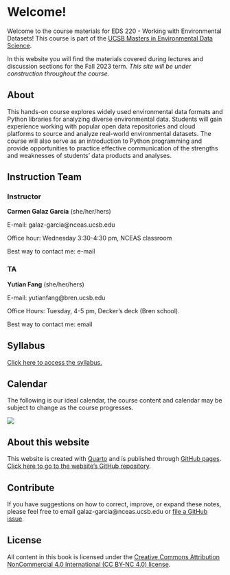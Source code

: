 # Welcome! {.unnumbered}

Welcome to the course materials for EDS 220 - Working with Environmental Datasets! This course is part of the [UCSB Masters in Environmental Data Science](https://bren.ucsb.edu/masters-programs/master-environmental-data-science). 

In this website you will find the materials covered during lectures and discussion sections for the Fall 2023 term. *This site will be under construction throughout the course.* 

## About
This hands-on course explores widely used environmental data formats and Python libraries for analyzing diverse environmental data. Students will gain experience working with popular open data repositories and cloud platforms to source and analyze real-world environmental datasets. The course will also serve as an introduction to Python programming and provide opportunities to practice effective communication of the strengths and weaknesses of students' data products and analyses.

## Instruction Team 
### Instructor
**Carmen Galaz García** (she/her/hers)

E-mail: galaz-garcia@nceas.ucsb.edu

Office hour: Wednesday 3:30-4:30 pm, NCEAS classroom

Best way to contact me: e-mail

### TA
**Yutian Fang** (she/her/hers)

E-mail: yutianfang@bren.ucsb.edu

Office Hours: Tuesday, 4-5 pm, Decker’s deck (Bren school).

Best way to contact me: email

## Syllabus

[Click here to access the syllabus.](https://docs.google.com/document/d/1XQdwoDJz2G1UVOjMqPj_1Yez1Ix4bgSuWXUyw7b1U60/edit?usp=sharing)

## Calendar
The following is our ideal calendar, the course content and calendar may be subject to change as the course progresses. 

![](/images/index/calendar.png)


## About this website
This website is created with [Quarto](https://quarto.org) and is published  through [GitHub pages](https://quarto.org/docs/publishing/github-pages.html). [Click here to go to the website's GitHub repository](https://github.com/carmengg/eds-220-book).

## Contribute
If you have suggestions on how to correct, improve, or expand these notes, please feel free to email galaz-garcia@nceas.ucsb.edu or [file a GitHub issue](https://github.com/carmengg/eds-220-book/issues). 

## License
All content in this book is licensed under the [Creative Commons Attribution NonCommercial 4.0 International (CC BY-NC 4.0) license](https://creativecommons.org/licenses/by-nc/4.0/).

